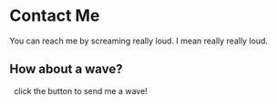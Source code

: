 
# Contact Me

You can reach me by screaming really loud. I mean really really loud.

## How about a wave?

<Wave />&nbsp; click the button to send me a wave!